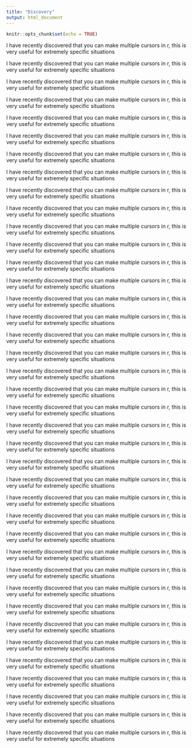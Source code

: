 ```yaml
---
title: "Discovery"
output: html_document
---
```


```r
knitr::opts_chunk$set(echo = TRUE)
```


I have recently discovered that you can make multiple cursors in r, this is very useful for extremely specific situations

I have recently discovered that you can make multiple cursors in r, this is very useful for extremely specific situations

I have recently discovered that you can make multiple cursors in r, this is very useful for extremely specific situations

I have recently discovered that you can make multiple cursors in r, this is very useful for extremely specific situations

I have recently discovered that you can make multiple cursors in r, this is very useful for extremely specific situations

I have recently discovered that you can make multiple cursors in r, this is very useful for extremely specific situations

I have recently discovered that you can make multiple cursors in r, this is very useful for extremely specific situations

I have recently discovered that you can make multiple cursors in r, this is very useful for extremely specific situations

I have recently discovered that you can make multiple cursors in r, this is very useful for extremely specific situations

I have recently discovered that you can make multiple cursors in r, this is very useful for extremely specific situations

I have recently discovered that you can make multiple cursors in r, this is very useful for extremely specific situations

I have recently discovered that you can make multiple cursors in r, this is very useful for extremely specific situations

I have recently discovered that you can make multiple cursors in r, this is very useful for extremely specific situations

I have recently discovered that you can make multiple cursors in r, this is very useful for extremely specific situations

I have recently discovered that you can make multiple cursors in r, this is very useful for extremely specific situations

I have recently discovered that you can make multiple cursors in r, this is very useful for extremely specific situations

I have recently discovered that you can make multiple cursors in r, this is very useful for extremely specific situations

I have recently discovered that you can make multiple cursors in r, this is very useful for extremely specific situations

I have recently discovered that you can make multiple cursors in r, this is very useful for extremely specific situations

I have recently discovered that you can make multiple cursors in r, this is very useful for extremely specific situations

I have recently discovered that you can make multiple cursors in r, this is very useful for extremely specific situations

I have recently discovered that you can make multiple cursors in r, this is very useful for extremely specific situations

I have recently discovered that you can make multiple cursors in r, this is very useful for extremely specific situations

I have recently discovered that you can make multiple cursors in r, this is very useful for extremely specific situations

I have recently discovered that you can make multiple cursors in r, this is very useful for extremely specific situations

I have recently discovered that you can make multiple cursors in r, this is very useful for extremely specific situations

I have recently discovered that you can make multiple cursors in r, this is very useful for extremely specific situations

I have recently discovered that you can make multiple cursors in r, this is very useful for extremely specific situations

I have recently discovered that you can make multiple cursors in r, this is very useful for extremely specific situations

I have recently discovered that you can make multiple cursors in r, this is very useful for extremely specific situations

I have recently discovered that you can make multiple cursors in r, this is very useful for extremely specific situations

I have recently discovered that you can make multiple cursors in r, this is very useful for extremely specific situations

I have recently discovered that you can make multiple cursors in r, this is very useful for extremely specific situations

I have recently discovered that you can make multiple cursors in r, this is very useful for extremely specific situations

I have recently discovered that you can make multiple cursors in r, this is very useful for extremely specific situations

I have recently discovered that you can make multiple cursors in r, this is very useful for extremely specific situations

I have recently discovered that you can make multiple cursors in r, this is very useful for extremely specific situations

I have recently discovered that you can make multiple cursors in r, this is very useful for extremely specific situations

I have recently discovered that you can make multiple cursors in r, this is very useful for extremely specific situations







































































